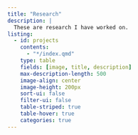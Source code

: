 ```yaml
---
title: "Research"
description: |
  These are research I have worked on.
listing:
  - id: projects
    contents: 
      - "*/index.qmd"
    type: table
    fields: [image, title, description]
    max-description-length: 500
    image-align: center
    image-height: 200px
    sort-ui: false
    filter-ui: false
    table-striped: true
    table-hover: true
    categories: true
---
```

::: {#research}
:::